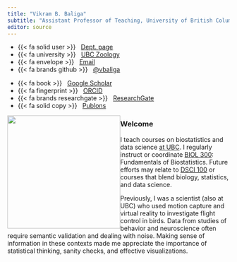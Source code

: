 ```yaml
---
title: "Vikram B. Baliga"
subtitle: "Assistant Professor of Teaching, University of British Columbia"
editor: source
---
```


::::: {.grid .course-details .course-details-smaller}
::: {.g-col-6 .g-col-md-3}
-   {{< fa solid user >}}   [Dept.
    page](https://www.zoology.ubc.ca/person/vikram-baliga)
-   {{< fa university >}}   [UBC Zoology](https://zoology.ubc.ca/)
-   {{< fa envelope >}}   [Email](mailto:vikram.baliga@ubc.ca)
-   {{< fa brands github >}}   [\@vbaliga](https://github.com/vbaliga)
:::

::: {.g-col-6 .g-col-md-3}
-   {{< fa book >}}   [Google
    Scholar](https://scholar.google.com/citations?user=sXz0JqQAAAAJ&hl=en)
-   {{< fa fingerprint >}}   [ORCID](http://orcid.org/0000-0002-9367-8974)
-   {{< fa brands researchgate >}}  
    [ResearchGate](https://www.researchgate.net/profile/Vikram_Baliga)
-   {{< fa solid copy >}}  
    [Publons](http://www.researcherid.com/rid/H-1546-2013)
:::
:::::

![](images/Vikram_Baliga.png){fig-alt="Vikram B. Baliga" style="float:left;"
width="256"
fig-cap="Photo taken by <a href='https://zoology.ubc.ca/person/sylvia-heredia'>Sylvia Heredia</a>"}

### Welcome

I teach courses on biostatistics and data science [at
UBC](https://www.zoology.ubc.ca/person/vikram-baliga). I regularly instruct or
coordinate [BIOL 300](files/Syllabus_BIOL300_2025.pdf): Fundamentals of
Biostatistics. Future efforts may relate to [DSCI
100](https://ubc-dsci.github.io/dsci-100-student/) or courses that blend
biology, statistics, and data science.

Previously, I was a scientist (also at UBC) who used motion capture and virtual
reality to investigate flight control in birds. Data from studies of behavior
and neuroscience often require semantic validation and dealing with noise.
Making sense of information in these contexts made me appreciate the importance
of statistical thinking, sanity checks, and effective visualizations.
